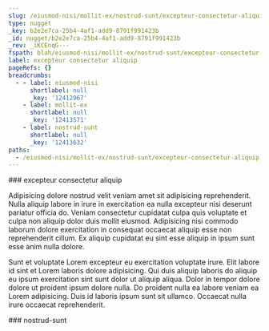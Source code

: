 ```yaml
---
slug: /eiusmod-nisi/mollit-ex/nostrud-sunt/excepteur-consectetur-aliquip
type: nugget
_key: b2e2e7ca-25b4-4af1-add9-8791f991423b
_id: nugget/b2e2e7ca-25b4-4af1-add9-8791f991423b
_rev: _iKCEnqG---
fspath: blah/eiusmod-nisi/mollit-ex/nostrud-sunt/excepteur-consectetur-aliquip.md
label: excepteur consectetur aliquip
pageRefs: {}
breadcrumbs:
  - - label: eiusmod-nisi
      shortlabel: null
      _key: '12412967'
    - label: mollit-ex
      shortlabel: null
      _key: '12413571'
    - label: nostrud-sunt
      shortlabel: null
      _key: '12413632'
paths:
  - /eiusmod-nisi/mollit-ex/nostrud-sunt/excepteur-consectetur-aliquip
---
```


<NuggetArea>
<Nugget slug="/eiusmod-nisi/mollit-ex/nostrud-sunt/excepteur-consectetur-aliquip" type="nugget" _key="b2e2e7ca-25b4-4af1-add9-8791f991423b" _id="nugget/b2e2e7ca-25b4-4af1-add9-8791f991423b" _rev="_iKCEnqG---" fspath="blah/eiusmod-nisi/mollit-ex/nostrud-sunt/excepteur-consectetur-aliquip.md" label="excepteur consectetur aliquip" paths="/eiusmod-nisi/mollit-ex/nostrud-sunt/excepteur-consectetur-aliquip">
<NuggetBody>
### excepteur consectetur aliquip

Adipisicing dolore nostrud velit veniam amet sit adipisicing reprehenderit. Nulla aliquip labore in irure in exercitation ea nulla excepteur nisi deserunt pariatur officia do. Veniam consectetur cupidatat culpa quis voluptate et culpa non aliquip dolor duis mollit eiusmod. Adipisicing nisi commodo laborum dolore exercitation in consequat occaecat aliquip esse non reprehenderit cillum. Ex aliquip cupidatat eu sint esse aliquip in ipsum sunt esse anim nulla dolore.

Sunt et voluptate Lorem excepteur eu exercitation voluptate irure. Elit labore id sint et Lorem laboris dolore adipisicing. Qui duis aliquip laboris do aliquip eu ipsum exercitation sint sunt dolor ut aliquip aliqua. Dolor in tempor dolore dolore ut proident ipsum dolore nulla. Do proident nulla ea labore veniam ea Lorem adipisicing. Duis id laboris ipsum sunt sit ullamco. Occaecat nulla irure occaecat reprehenderit.

</NuggetBody>
<Breadcrumbs>
<Crumbs>
<Crumb _key="12412967" label="eiusmod-nisi" /><Crumb _key="12413571" label="mollit-ex" /><Crumb _key="12413632" label="nostrud-sunt" />
</Crumbs>
</Breadcrumbs>
</Nugget>

<NuggetsInbound>
</NuggetsInbound>
<NuggetsOutbound>
</NuggetsOutbound>
</NuggetArea>
<PassagesInbound>
<Passage direction="inbound" type="passage" _key="12413632" _id="passage/12413632" _rev="_iKCEnqC--A" label="nostrud-sunt" passage="nostrud-sunt" fspath="blah/eiusmod-nisi/mollit-ex/nostrud-sunt" paths="/eiusmod-nisi/mollit-ex/nostrud-sunt" slug="/eiusmod-nisi/mollit-ex/nostrud-sunt">
<NuggetBody>
### nostrud-sunt

</NuggetBody>
<Breadcrumbs>
<Crumbs>
<Crumb _key="12412967" label="eiusmod-nisi" /><Crumb _key="12413571" label="mollit-ex" />
</Crumbs>
</Breadcrumbs>
</Passage>

</PassagesInbound>
<PassagesOutbound>
</PassagesOutbound>